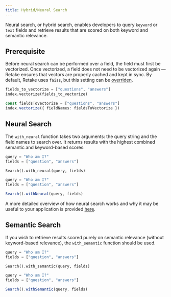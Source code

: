```yaml
---
title: Hybrid/Neural Search
---
```


Neural search, or hybrid search, enables developers to query `keyword` or `text` fields and retrieve results that
are scored on both keyword and semantic relevance.

## Prerequisite

Before neural search can be performed over a field, the field must first be vectorized. Once vectorized,
a field does not need to be vectorized again — Retake ensures that vectors are properly cached and kept in sync.
By default, Retake uses `faiss`, but this setting can be [overriden](/python/index#vectorize).

<CodeGroup>

```python Python
fields_to_vectorize = ["questions", "answers"]
index.vectorize(fields_to_vectorize)
```

```typescript Typescript
const fieldsToVectorize = ["questions", "answers"]
index.vectorize({ fieldNames: fieldsToVectorize })
```

</CodeGroup>

## Neural Search

The `with_neural` function takes two arguments: the query string and the field names to search over. It returns results
with the highest combined semantic and keyword-based scores:

<CodeGroup>

```python Python
query = "Who am I?"
fields = ["question", "answers"]

Search().with_neural(query, fields)
```

```typescript Typescript
query = "Who am I?"
fields = ["question", "answers"]

Search().withNeural(query, fields)
```

</CodeGroup>

A more detailed overview of how neural search works and why it may be useful to your application is provided
[here](/architecture#neural-search).

## Semantic Search

If you wish to retrieve results scored purely on semantic relevance (without keyword-based relevance), the `with_semantic`
function should be used.

<CodeGroup>

```python Python
query = "Who am I?"
fields = ["question", "answers"]

Search().with_semantic(query, fields)
```

```typescript Typescript
query = "Who am I?"
fields = ["question", "answers"]

Search().withSemantic(query, fields)
```

</CodeGroup>
